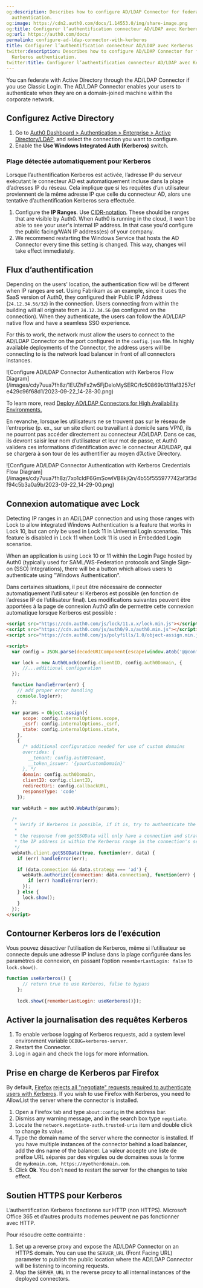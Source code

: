 ```yaml
---
og:description: Describes how to configure AD/LDAP Connector for federating with Kerberos
  authentication.
og:image: https://cdn2.auth0.com/docs/1.14553.0/img/share-image.png
og:title: Configurer l’authentification connecteur AD/LDAP avec Kerberos
og:url: https://auth0.com/docs/
permalink: configure-ad-ldap-connector-with-kerberos
title: Configurer l’authentification connecteur AD/LDAP avec Kerberos
twitter:description: Describes how to configure AD/LDAP Connector for federating with
  Kerberos authentication.
twitter:title: Configurer l’authentification connecteur AD/LDAP avec Kerberos
---
```


You can federate with Active Directory through the AD/LDAP Connector if you use Classic Login. The AD/LDAP Connector enables your users to authenticate when they are on a domain-joined machine within the corporate network.

## Configurez Active Directory

1. Go to [Auth0 Dashboard \> Authentication \> Enterprise \> Active Directory/LDAP](https://manage.auth0.com/#/connections/enterprise/ad), and select the connection you want to configure.
2. Enable the **Use Windows Integrated Auth (Kerberos)** switch.

### Plage détectée automatiquement pour Kerberos

Lorsque l’authentification Kerberos est activée, l’adresse IP du serveur exécutant le connecteur AD est automatiquement incluse dans la plage d’adresses IP du réseau. Cela implique que si les requêtes d’un utilisateur proviennent de la même adresse IP que celle du connecteur AD, alors une tentative d’authentification Kerberos sera effectuée.

1. Configure the **IP Ranges**. Use [CIDR-notation](https://en.wikipedia.org/wiki/Classless_Inter-Domain_Routing). These should be ranges that are visible by Auth0. When Auth0 is running in the cloud, it won't be able to see your user's internal IP address. In that case you'd configure the public facing/WAN IP address(es) of your company.
2. We recommend restarting the Windows Service that hosts the AD Connector every time this setting is changed. This way, changes will take effect immediately.

## Flux d’authentification

Depending on the users' location, the authentication flow will be different when IP ranges are set. Using Fabrikam as an example, since it uses the SaaS version of Auth0, they configured their Public IP Address (`24.12.34.56/32`) in the connection. Users connecting from within the building will all originate from `24.12.34.56` (as configured on the connection). When they authenticate, the users can follow the AD/LDAP native flow and have a seamless <Tooltip tip="Single Sign-On (SSO): Service that, after a user logs into one applicaton, automatically logs that user in to other applications." cta="View Glossary" href="/docs/glossary?term=SSO">SSO</Tooltip> experience.

For this to work, the network must allow the users to connect to the AD/LDAP Connector on the port configured in the `config.json` file. In highly available deployments of the Connector, the address users will be connecting to is the network load balancer in front of all connectors instances.

<Frame>
  ![Configure AD/LDAP Connector Authentication with Kerberos Flow Diagram](/images/cdy7uua7fh8z/1EUZhFx2w5FjDeIoMySERC/fc50869b131faf3257cfe429c96f68d1/2023-09-22_14-28-30.png)
</Frame>

To learn more, read [Deploy AD/LDAP Connectors for High Availability Environments.](/docs/authenticate/identity-providers/enterprise-identity-providers/active-directory-ldap/ad-ldap-connector/ad-ldap-high-availability)

En revanche, lorsque les utilisateurs ne se trouvent pas sur le réseau de l’entreprise (p. ex., sur un site client ou travaillant à domicile sans VPN), ils ne pourront pas accéder directement au connecteur AD/LDAP. Dans ce cas, ils devront saisir leur nom d’utilisateur et leur mot de passe, et Auth0 validera ces informations d’identification avec le connecteur AD/LDAP, qui se chargera à son tour de les authentifier au moyen d’Active Directory.

<Frame>
  ![Configure AD/LDAP Connector Authentication with Kerberos Credentials Flow Diagram](/images/cdy7uua7fh8z/7xo1cIdF6GmSowlVB8kjQn/4b55f555977742af3f3df94c5b3a0a9b/2023-09-22_14-29-00.png)
</Frame>

## Connexion automatique avec Lock

<Callout icon="file-lines" color="#0EA5E9" iconType="regular">
  Detecting IP ranges in an AD/LDAP connection and using those ranges with Lock to allow integrated Windows Authentication is a feature that works in Lock 10, but can only be used in Lock 11 in Universal Login scenarios. This feature is disabled in Lock 11 when Lock 11 is used in Embedded Login scenarios.
</Callout>

When an application is using Lock 10 or 11 within the Login Page hosted by Auth0 (typically used for <Tooltip tip="Security Assertion Markup Language (SAML): Standardized protocol allowing two parties to exchange authentication information without a password." cta="View Glossary" href="/docs/glossary?term=SAML">SAML</Tooltip>/WS-Federation protocols and Single Sign-on (SSO) Integrations), there will be a button which allows users to authenticate using "Windows Authentication".

Dans certaines situations, il peut être nécessaire de connecter automatiquement l’utilisateur si Kerberos est possible (en fonction de l’adresse IP de l’utilisateur final). Les modifications suivantes peuvent être apportées à la page de connexion Auth0 afin de permettre cette connexion automatique lorsque Kerberos est possible :

```html lines expandable
<script src="https://cdn.auth0.com/js/lock/11.x.x/lock.min.js"></script>
<script src="https://cdn.auth0.com/js/auth0/9.x/auth0.min.js"></script>
<script src="https://cdn.auth0.com/js/polyfills/1.0/object-assign.min.js"></script>

<script>
  var config = JSON.parse(decodeURIComponent(escape(window.atob('@@config@@'))));

  var lock = new Auth0Lock(config.clientID, config.auth0Domain, {
      //...additional configuration
  });

  function handleError(err) {
    // add proper error handling
    console.log(err);
  };

  var params = Object.assign({
      scope: config.internalOptions.scope,
      _csrf: config.internalOptions._csrf,
      state: config.internalOptions.state,
    },
    {
      /* additional configuration needed for use of custom domains 
      overrides: {
        __tenant: config.auth0Tenant,
        __token_issuer: '{yourCustomDomain}'
      }, */
      domain: config.auth0Domain,
      clientID: config.clientID,
      redirectUri: config.callbackURL,
      responseType: 'code'
    });

  var webAuth = new auth0.WebAuth(params);

  /*
   * Verify if Kerberos is possible, if it is, try to authenticate the user.
   *
   * the response from getSSOData will only have a connection and strategy if 
   * the IP address is within the Kerberos range in the connection's settings
   */
  webAuth.client.getSSOData(true, function(err, data) {
    if (err) handleError(err);

    if (data.connection && data.strategy === 'ad') {
      webAuth.authorize({connection: data.connection}, function(err) {
        if (err) handleError(err);
      });
    } else {
      lock.show();
    }
  });
</script>
```

## Contourner Kerberos lors de l’exécution

Vous pouvez désactiver l’utilisation de Kerberos, même si l’utilisateur se connecte depuis une adresse IP incluse dans la plage configurée dans les paramètres de connexion, en passant l’option `rememberLastLogin: false` to `lock.show()`.

```javascript lines
function useKerberos() {
      // return true to use Kerberos, false to bypass
    };
    
    lock.show({rememberLastLogin: useKerberos()});
```

## Activer la journalisation des requêtes Kerberos

1. To enable verbose logging of Kerberos requests, add a system level environment variable `DEBUG=kerberos-server`.
2. Restart the Connector.
3. Log in again and check the logs for more information.

## Prise en charge de Kerberos par Firefox

By default, [Firefox](https://www.mozilla.org/firefox) [rejects all "negotiate" requests required to authenticate users with Kerberos](https://developer.mozilla.org/en-US/docs/Mozilla/Integrated_authentication). If you wish to use Firefox with Kerberos, you need to AllowList the server where the connector is installed.

1. Open a Firefox tab and type `about:config` in the address bar.
2. Dismiss any warning message, and in the search box type `negotiate`.
3. Locate the `network.negotiate-auth.trusted-uris` item and double click to change its value.
4. Type the domain name of the server where the connector is installed. If you have multiple instances of the connector behind a load balancer, add the dns name of the balancer.
   La valeur accepte une liste de préfixe URL séparés par des virgules ou de domaines sous la forme de `mydomain.com, https://myotherdomain.com`.
5. Click **Ok**. You don't need to restart the server for the changes to take effect.

## Soutien HTTPS pour Kerberos

L’authentification Kerberos fonctionne sur HTTP (non HTTPS). Microsoft Office 365 et d’autres produits modernes peuvent ne pas fonctionner avec HTTP.

Pour résoudre cette contrainte :

1. Set up a reverse proxy and expose the AD/LDAP Connector on an HTTPS domain. You can use the `SERVER_URL` (Front Facing URL) parameter to publish the public location where the AD/LDAP Connector will be listening to incoming requests.
2. Map the `SERVER_URL` in the reverse proxy to all internal instances of the deployed connectors.